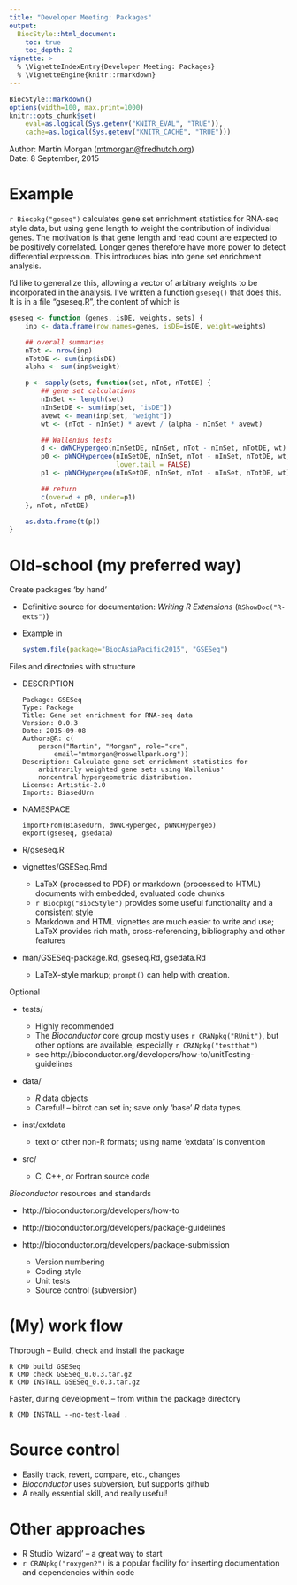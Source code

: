 ```yaml
---
title: "Developer Meeting: Packages"
output:
  BiocStyle::html_document:
    toc: true
    toc_depth: 2
vignette: >
  % \VignetteIndexEntry{Developer Meeting: Packages}
  % \VignetteEngine{knitr::rmarkdown}
---
```


```r
BiocStyle::markdown()
options(width=100, max.print=1000)
knitr::opts_chunk$set(
    eval=as.logical(Sys.getenv("KNITR_EVAL", "TRUE")),
    cache=as.logical(Sys.getenv("KNITR_CACHE", "TRUE")))
```

Author: Martin Morgan (<a
  href="mailto:mtmorgan@fredhutch.org">mtmorgan@fredhutch.org</a>)<br/ >
Date: 8 September, 2015<br />

# Example

`r Biocpkg("goseq")` calculates gene set enrichment statistics for
RNA-seq style data, but using gene length to weight the contribution
of individual genes. The motivation is that gene length and read count
are expected to be positively correlated. Longer genes therefore have
more power to detect differential expression. This introduces bias
into gene set enrichment analysis.

I'd like to generalize this, allowing a vector of arbitrary weights to
be incorporated in the analysis. I've written a function `gseseq()`
that does this. It is in a file "gseseq.R", the content of which is

```r
gseseq <- function (genes, isDE, weights, sets) {
    inp <- data.frame(row.names=genes, isDE=isDE, weight=weights)

    ## overall summaries
    nTot <- nrow(inp)
    nTotDE <- sum(inp$isDE)
    alpha <- sum(inp$weight)

    p <- sapply(sets, function(set, nTot, nTotDE) {
        ## gene set calculations
        nInSet <- length(set)
        nInSetDE <- sum(inp[set, "isDE"])
        avewt <- mean(inp[set, "weight"])
        wt <- (nTot - nInSet) * avewt / (alpha - nInSet * avewt)

        ## Wallenius tests
        d <- dWNCHypergeo(nInSetDE, nInSet, nTot - nInSet, nTotDE, wt)
        p0 <- pWNCHypergeo(nInSetDE, nInSet, nTot - nInSet, nTotDE, wt,
                           lower.tail = FALSE)
        p1 <- pWNCHypergeo(nInSetDE, nInSet, nTot - nInSet, nTotDE, wt)

        ## return
        c(over=d + p0, under=p1)
    }, nTot, nTotDE)

    as.data.frame(t(p))
}
```

# Old-school (my preferred way)

Create packages 'by hand'

- Definitive source for documentation: _Writing R Extensions_
  (`RShowDoc("R-exts")`)
- Example in

    ```r
    system.file(package="BiocAsiaPacific2015", "GSESeq")
    ```

Files and directories with structure

- DESCRIPTION

    ```
    Package: GSESeq
    Type: Package
    Title: Gene set enrichment for RNA-seq data
    Version: 0.0.3
    Date: 2015-09-08
    Authors@R: c(
        person("Martin", "Morgan", role="cre",
            email="mtmorgan@roswellpark.org"))
    Description: Calculate gene set enrichment statistics for
        arbitrarily weighted gene sets using Wallenius'
        noncentral hypergeometric distribution.
    License: Artistic-2.0
    Imports: BiasedUrn
    ```

- NAMESPACE

    ```
    importFrom(BiasedUrn, dWNCHypergeo, pWNCHypergeo)
    export(gseseq, gsedata)
    ```

- R/gseseq.R
- vignettes/GSESeq.Rmd

    - LaTeX (processed to PDF) or markdown (processed to HTML)
      documents with embedded, evaluated code chunks
    - `r Biocpkg("BiocStyle")` provides some useful functionality and
      a consistent style
    - Markdown and HTML vignettes are much easier to write and use;
      LaTeX provides rich math, cross-referencing, bibliography and
      other features

- man/GSESeq-package.Rd, gseseq.Rd, gsedata.Rd

    - LaTeX-style markup; `prompt()` can help with creation.

Optional

- tests/
  
    - Highly recommended
    - The _Bioconductor_ core group mostly uses `r CRANpkg("RUnit")`,
      but other options are available, especially `r CRANpkg("testthat")`
    - see http://bioconductor.org/developers/how-to/unitTesting-guidelines

- data/

    - _R_ data objects
    - Careful! -- bitrot can set in; save only 'base' _R_ data types.

- inst/extdata

    - text or other non-R formats; using name 'extdata' is convention

- src/

    - C, C++, or Fortran source code

_Bioconductor_ resources and standards

- http://bioconductor.org/developers/how-to
- http://bioconductor.org/developers/package-guidelines
- http://bioconductor.org/developers/package-submission

    - Version numbering
    - Coding style
    - Unit tests
    - Source control (subversion)

# (My) work flow

Thorough -- Build, check and install the package

    R CMD build GSESeq
    R CMD check GSESeq_0.0.3.tar.gz
    R CMD INSTALL GSESeq_0.0.3.tar.gz
    
Faster, during development -- from within the package directory

    R CMD INSTALL --no-test-load .

# Source control

- Easily track, revert, compare, etc., changes
- _Bioconductor_ uses subversion, but supports github
- A really essential skill, and really useful!

# Other approaches

- R Studio 'wizard' -- a great way to start
- `r CRANpkg("roxygen2")` is a popular facility for inserting
  documentation and dependencies within code
